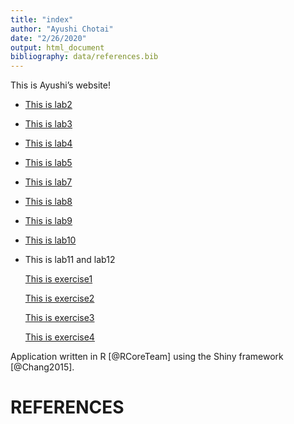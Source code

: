 ```yaml
---
title: "index"
author: "Ayushi Chotai"
date: "2/26/2020"
output: html_document
bibliography: data/references.bib
---
```

This is Ayushi's website!

* [This is lab2](lab2.html)
* [This is lab3](lab3_ayushichotai.html)
* [This is lab4](lab4_ayushichotai.html)
* [This is lab5](lab5_ayushichotai.html)
* [This is lab7](lab-7.html)
* [This is lab8](geneological-family-tree.html)
* [This is lab9](lab-9.html)
* [This is lab10](lab-10.html)
* This is lab11 and lab12

  [This is exercise1](https://ayushi-chotai.shinyapps.io/lab11_ex1/)

  [This is exercise2](https://ayushi-chotai.shinyapps.io/lab11_ex2/)

  [This is exercise3](https://ayushi-chotai.shinyapps.io/lab11_ex3/)

  [This is exercise4](https://ayushi-chotai.shinyapps.io/lab11_ex4/)
 
  
Application written in R [@RCoreTeam] using the Shiny framework [@Chang2015].

# REFERENCES

